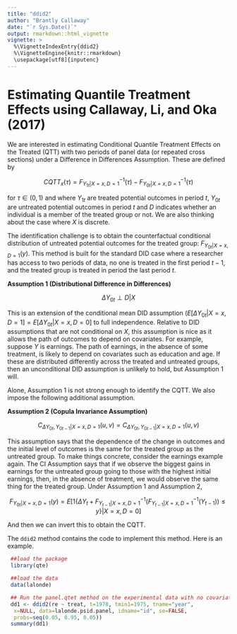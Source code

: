 ```yaml
---
title: "ddid2"
author: "Brantly Callaway"
date: "`r Sys.Date()`"
output: rmarkdown::html_vignette
vignette: >
  %\VignetteIndexEntry{ddid2}
  %\VignetteEngine{knitr::rmarkdown}
  \usepackage[utf8]{inputenc}
---
```


# Estimating Quantile Treatment Effects using Callaway, Li, and Oka (2017)

We are interested in estimating Conditional Quantile Treatment Effects on the Treated (QTT) with two periods of panel data (or repeated cross sections) under a Difference in Differences Assumption.  These are defined by 

$$ CQTT_x(\tau) = F^{-1}_{Y_{1t}|X=x,D=1}(\tau) - F^{-1}_{Y_{0t}|X=x,D=1}(\tau) $$

for $\tau \in (0,1)$ and where $Y_{1t}$ are treated potential outcomes in period $t$, $Y_{0t}$ are untreated potential outcomes in period $t$ and $D$ indicates whether an individual is a member of the treated group or not.  We are also thinking about the case where $X$ is discrete.

The identification challenge is to obtain the counterfactual conditional distribution of untreated potential outcomes for the treated group: $F_{Y_{0t}|X=x, D=1}(y)$.  This method is built for the standard DID case where a researcher has access to two periods of data, no one is treated in the first period $t-1$, and the treated group is treated in period the last period $t$.

**Assumption 1 (Distributional Difference in Differences)**

$$ \Delta Y_{0t} \perp D | X$$

This is an extension of the conditional  mean DID assumption ($E[\Delta Y_{0t}|X=x, D=1] = E[\Delta Y_{0t}|X=x,D=0]$ to full independence.  Relative to DID assumptions that are not conditional on $X$, this assumption is nice as it allows the path of outcomes to depend on covariates.  For example, suppose $Y$ is earnings.  The path of earnings, in the absence of some treatment, is likely to depend on covariates such as education and age.  If these are distributed differently across the treated and untreated groups, then an unconditional DID assumption is unlikely to hold, but Assumption 1 will.

Alone, Assumption 1 is not strong enough to identify the CQTT.  We also impose the following additional assumption.

**Assumption 2 (Copula Invariance Assumption)**

$$ C_{\Delta Y_{0t}, Y_{0t-1} | X=x,D=1}(u,v) = C_{\Delta Y_{0t}, Y_{0t-1} | X=x,D=1}(u,v) $$

This assumption says that the dependence of the change in outcomes and the initial level of outcomes is the same for the treated group as the untreated group.  To make things concrete, consider the earnings example again.  The CI Assumption says that if we observe the biggest gains in earnings for the untreated group going to those with the highest initial earnings, then, in the absence of treatment, we would observe the same thing for the treated group.  Under Assumption 1 and Assumption 2,

$$ F_{Y_{0t}|X=x,D=1}(y) = E[1\{\Delta Y_t + F^{-1}_{Y_{t-1}|X=x,D=1}(F^{-1}_{Y_{t-1}|X=x,D=1}(Y_{t-1})) \leq y\} | X=x, D=0] $$

And then we can invert this to obtain the CQTT.

The `ddid2` method contains the code to implement this method.  Here is an example.

```r
 ##load the package
 library(qte)

 ##load the data
 data(lalonde)

 ## Run the panel.qtet method on the experimental data with no covariates
 dd1 <- ddid2(re ~ treat, t=1978, tmin1=1975, tname="year",
  x=NULL, data=lalonde.psid.panel, idname="id", se=FALSE,
  probs=seq(0.05, 0.95, 0.05))
 summary(dd1)
```